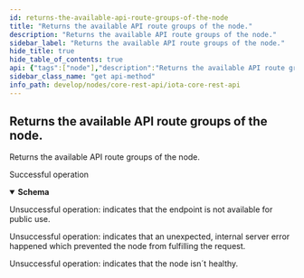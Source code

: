 ```yaml
---
id: returns-the-available-api-route-groups-of-the-node
title: "Returns the available API route groups of the node."
description: "Returns the available API route groups of the node."
sidebar_label: "Returns the available API route groups of the node."
hide_title: true
hide_table_of_contents: true
api: {"tags":["node"],"description":"Returns the available API route groups of the node.","responses":{"200":{"description":"Successful operation","content":{"application/json":{"schema":{"description":"Contains the available API routes of the node.","properties":{"routes":{"type":"array","items":{"type":"string"}}},"required":["routes"]},"examples":{"default":{"value":{"routes":["core/v2","dashboard-metrics/v1","debug/v1"]}}}}}},"403":{"description":"Unsuccessful operation: indicates that the endpoint is not available for public use."},"500":{"description":"Unsuccessful operation: indicates that an unexpected, internal server error happened which prevented the node from fulfilling the request."},"503":{"description":"Unsuccessful operation: indicates that the node isn´t healthy."}},"method":"get","path":"/api/routes","servers":[{"url":"http://127.0.0.1:14265"}],"info":{"title":"IOTA CORE REST API","description":"This document specifies the REST API for IOTA CORE node software.","contact":{"email":"contact@iota.org"},"license":{"name":"Apache 2.0","url":"http://www.apache.org/licenses/LICENSE-2.0.html"},"version":"2.0.0"},"postman":{"name":"Returns the available API route groups of the node.","description":{"content":"Returns the available API route groups of the node.","type":"text/plain"},"url":{"path":["api","routes"],"host":["{{baseUrl}}"],"query":[],"variable":[]},"header":[{"key":"Accept","value":"application/json"}],"method":"GET"}}
sidebar_class_name: "get api-method"
info_path: develop/nodes/core-rest-api/iota-core-rest-api
---
```



## Returns the available API route groups of the node.



Returns the available API route groups of the node.

<div><ApiTabs><TabItem label={"200"} value={"200"}><div>

Successful operation

</div><div><MimeTabs schemaType={"response"}><TabItem label={"application/json"} value={"application/json"}><SchemaTabs><TabItem label={"Schema"} value={"Schema"}><details style={{}} data-collapsed={false} open={true}><summary style={{"textAlign":"left"}}><strong>Schema</strong></summary><div style={{"textAlign":"left","marginLeft":"1rem"}}></div><ul style={{"marginLeft":"1rem"}}><SchemaItem collapsible={false} name={"routes"} required={false} schemaDescription={undefined} schemaName={"string[]"} qualifierMessage={undefined} defaultValue={undefined}></SchemaItem></ul></details></TabItem><TabItem label={"Example (from schema)"} value={"Example (from schema)"}><ResponseSamples responseExample={"{\n  \"routes\": [\n    \"string\"\n  ]\n}"} language={"json"}></ResponseSamples></TabItem><TabItem label={"Default"} value={"Default"}><ResponseSamples responseExample={"{\n  \"routes\": [\n    \"core/v2\",\n    \"dashboard-metrics/v1\",\n    \"debug/v1\"\n  ]\n}"} language={"json"}></ResponseSamples></TabItem></SchemaTabs></TabItem></MimeTabs></div></TabItem><TabItem label={"403"} value={"403"}><div>

Unsuccessful operation: indicates that the endpoint is not available for public use.

</div><div></div></TabItem><TabItem label={"500"} value={"500"}><div>

Unsuccessful operation: indicates that an unexpected, internal server error happened which prevented the node from fulfilling the request.

</div><div></div></TabItem><TabItem label={"503"} value={"503"}><div>

Unsuccessful operation: indicates that the node isn´t healthy.

</div><div></div></TabItem></ApiTabs></div>
      